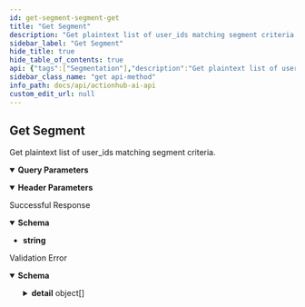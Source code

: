 ```yaml
---
id: get-segment-segment-get
title: "Get Segment"
description: "Get plaintext list of user_ids matching segment criteria."
sidebar_label: "Get Segment"
hide_title: true
hide_table_of_contents: true
api: {"tags":["Segmentation"],"description":"Get plaintext list of user_ids matching segment criteria.","operationId":"get_segment_segment_get","parameters":[{"description":"\nOptional comma delimited list of recommended asset ids to include in the segment.\nThe supplied list of assets will be treated as an \"OR\" list, so any user matching \n*any* asset recommendation will be included in the segment.","required":false,"schema":{"title":"Asset Ids","type":"string","description":"\nOptional comma delimited list of recommended asset ids to include in the segment.\nThe supplied list of assets will be treated as an \"OR\" list, so any user matching \n*any* asset recommendation will be included in the segment.","default":""},"name":"asset_ids","in":"query"},{"description":"\nOptional comma delimited list of relevant labels to include in the segment.\nThe supplied list of assets will be treated as an \"AND\" list, so only users\nmatching *all* of the label recommendations will be included in the segment.","required":false,"schema":{"title":"Labels","type":"string","description":"\nOptional comma delimited list of relevant labels to include in the segment.\nThe supplied list of assets will be treated as an \"AND\" list, so only users\nmatching *all* of the label recommendations will be included in the segment.","default":""},"name":"labels","in":"query"},{"description":"\nOptional comma delimited list of recommended action types (same list as event types) \nto use as a recommendations FILTER for the asset list provided. Only asset recommendations\nof the provided action types will be included in the segment.","required":false,"schema":{"title":"Action Types","type":"string","description":"\nOptional comma delimited list of recommended action types (same list as event types) \nto use as a recommendations FILTER for the asset list provided. Only asset recommendations\nof the provided action types will be included in the segment.","default":""},"name":"action_types","in":"query"},{"description":"\nMinimum weight allowable for asset and label recommendations to qualify for the segment.","required":false,"schema":{"title":"Min Weight","type":"number","description":"\nMinimum weight allowable for asset and label recommendations to qualify for the segment.","default":0.5},"name":"min_weight","in":"query"},{"required":true,"schema":{"title":"Program-Id","type":"string"},"name":"program-id","in":"header"}],"responses":{"200":{"description":"Successful Response","content":{"text/plain":{"schema":{"type":"string"}}}},"422":{"description":"Validation Error","content":{"application/json":{"schema":{"title":"HTTPValidationError","type":"object","properties":{"detail":{"title":"Detail","type":"array","items":{"title":"ValidationError","required":["loc","msg","type"],"type":"object","properties":{"loc":{"title":"Location","type":"array","items":{"anyOf":[{"type":"string"},{"type":"integer"}]}},"msg":{"title":"Message","type":"string"},"type":{"title":"Error Type","type":"string"}}}}}}}}}},"security":[{"APIKeyHeader":[]}],"method":"get","path":"/segment","securitySchemes":{"APIKeyHeader":{"type":"apiKey","in":"header","name":"access_token"}},"info":{"title":"ActionHub.ai API","description":"\n# Introduction\n_Improve user engagement with real-time \"Next Best Action\" recommendations using ActionHub.ai from Lifecycle Science._\nActionHub delivers consumer action recommendations,\nmessage orchestration, and content personalization in a variety of \nmarketing and product development use cases. ActionHub uses\nanonymized event logging to optimize category and asset recommendations for any\nuser based on their own engagement history.\nThe ActionHub API provides authenticated systems with program owners access to \nthe real-time retention and engagement engine built by Lifecycle Science. \n\nOnly two API call integrations are needed to get started:\n\n1. `[POST] /events` for logging user engagement events\n1. `[GET] /users/<user_id>/actions` to retrieve user recommended actions.\n\n\nAll of the other API resources available in the ActionHub system provide optional configuration and optimization features.\nAn API Key and Program ID are necessary to access the API. Contact Lifecycle Science support to obtain.\n","termsOfService":"https://docs.actionhub.ai/terms/","contact":{"name":"Darryl Kanouse","url":"https://lifecyclescience.com/","email":"darryl@lifecyclescience.com"},"license":{"name":"Contact Lifecycle Science","url":"https://lifecyclescience.com/"},"version":"0.0.2"},"postman":{"name":"Get Segment","description":{"content":"Get plaintext list of user_ids matching segment criteria.","type":"text/plain"},"url":{"path":["segment"],"host":["{{baseUrl}}"],"query":[{"disabled":false,"description":{"content":"\nOptional comma delimited list of recommended asset ids to include in the segment.\nThe supplied list of assets will be treated as an \"OR\" list, so any user matching \n*any* asset recommendation will be included in the segment.","type":"text/plain"},"key":"asset_ids","value":""},{"disabled":false,"description":{"content":"\nOptional comma delimited list of relevant labels to include in the segment.\nThe supplied list of assets will be treated as an \"AND\" list, so only users\nmatching *all* of the label recommendations will be included in the segment.","type":"text/plain"},"key":"labels","value":""},{"disabled":false,"description":{"content":"\nOptional comma delimited list of recommended action types (same list as event types) \nto use as a recommendations FILTER for the asset list provided. Only asset recommendations\nof the provided action types will be included in the segment.","type":"text/plain"},"key":"action_types","value":""},{"disabled":false,"description":{"content":"\nMinimum weight allowable for asset and label recommendations to qualify for the segment.","type":"text/plain"},"key":"min_weight","value":""}],"variable":[]},"header":[{"disabled":false,"description":{"content":"(Required) ","type":"text/plain"},"key":"program-id","value":""},{"key":"Accept","value":"text/plain"}],"method":"GET","auth":{"type":"apikey","apikey":[{"type":"any","value":"access_token","key":"key"},{"type":"any","value":"<API Key>","key":"value"},{"type":"any","value":"header","key":"in"}]}}}
sidebar_class_name: "get api-method"
info_path: docs/api/actionhub-ai-api
custom_edit_url: null
---
```



## Get Segment



Get plaintext list of user_ids matching segment criteria.

<details style={{"marginBottom":"1rem"}} data-collapsed={false} open={true}><summary style={{}}><strong>Query Parameters</strong></summary><div><ul><ParamsItem className={"paramsItem"} param={{"description":"\nOptional comma delimited list of recommended asset ids to include in the segment.\nThe supplied list of assets will be treated as an \"OR\" list, so any user matching \n*any* asset recommendation will be included in the segment.","required":false,"schema":{"title":"Asset Ids","type":"string","description":"\nOptional comma delimited list of recommended asset ids to include in the segment.\nThe supplied list of assets will be treated as an \"OR\" list, so any user matching \n*any* asset recommendation will be included in the segment.","default":""},"name":"asset_ids","in":"query"}}></ParamsItem><ParamsItem className={"paramsItem"} param={{"description":"\nOptional comma delimited list of relevant labels to include in the segment.\nThe supplied list of assets will be treated as an \"AND\" list, so only users\nmatching *all* of the label recommendations will be included in the segment.","required":false,"schema":{"title":"Labels","type":"string","description":"\nOptional comma delimited list of relevant labels to include in the segment.\nThe supplied list of assets will be treated as an \"AND\" list, so only users\nmatching *all* of the label recommendations will be included in the segment.","default":""},"name":"labels","in":"query"}}></ParamsItem><ParamsItem className={"paramsItem"} param={{"description":"\nOptional comma delimited list of recommended action types (same list as event types) \nto use as a recommendations FILTER for the asset list provided. Only asset recommendations\nof the provided action types will be included in the segment.","required":false,"schema":{"title":"Action Types","type":"string","description":"\nOptional comma delimited list of recommended action types (same list as event types) \nto use as a recommendations FILTER for the asset list provided. Only asset recommendations\nof the provided action types will be included in the segment.","default":""},"name":"action_types","in":"query"}}></ParamsItem><ParamsItem className={"paramsItem"} param={{"description":"\nMinimum weight allowable for asset and label recommendations to qualify for the segment.","required":false,"schema":{"title":"Min Weight","type":"number","description":"\nMinimum weight allowable for asset and label recommendations to qualify for the segment.","default":0.5},"name":"min_weight","in":"query"}}></ParamsItem></ul></div></details><details style={{"marginBottom":"1rem"}} data-collapsed={false} open={true}><summary style={{}}><strong>Header Parameters</strong></summary><div><ul><ParamsItem className={"paramsItem"} param={{"required":true,"schema":{"title":"Program-Id","type":"string"},"name":"program-id","in":"header"}}></ParamsItem></ul></div></details><div><ApiTabs><TabItem label={"200"} value={"200"}><div>

Successful Response

</div><div><MimeTabs schemaType={"response"}><TabItem label={"text/plain"} value={"text/plain"}><SchemaTabs><TabItem label={"Schema"} value={"Schema"}><details style={{}} data-collapsed={false} open={true}><summary style={{"textAlign":"left"}}><strong>Schema</strong></summary><div style={{"textAlign":"left","marginLeft":"1rem"}}></div><ul style={{"marginLeft":"1rem"}}><li><div><strong>string</strong></div></li></ul></details></TabItem></SchemaTabs></TabItem></MimeTabs></div></TabItem><TabItem label={"422"} value={"422"}><div>

Validation Error

</div><div><MimeTabs schemaType={"response"}><TabItem label={"application/json"} value={"application/json"}><SchemaTabs><TabItem label={"Schema"} value={"Schema"}><details style={{}} data-collapsed={false} open={true}><summary style={{"textAlign":"left"}}><strong>Schema</strong></summary><div style={{"textAlign":"left","marginLeft":"1rem"}}></div><ul style={{"marginLeft":"1rem"}}><SchemaItem collapsible={true} className={"schemaItem"}><details style={{}}><summary style={{}}><strong>detail</strong><span style={{"opacity":"0.6"}}> object[]</span></summary><div style={{"marginLeft":"1rem"}}><SchemaItem collapsible={true} className={"schemaItem"}><details style={{}}><summary style={{}}><strong>loc</strong><span style={{"opacity":"0.6"}}> object[]</span></summary><div style={{"marginLeft":"1rem"}}><div><div><span className={"badge badge--info"}>anyOf</span><SchemaTabs><TabItem label={"MOD1"} value={"0-item-properties"}><li><div><strong>string</strong></div></li></TabItem><TabItem label={"MOD2"} value={"1-item-properties"}><li><div><strong>integer</strong></div></li></TabItem></SchemaTabs></div></div></div></details></SchemaItem><SchemaItem collapsible={false} name={"msg"} required={false} deprecated={undefined} schemaDescription={undefined} schemaName={"Message"} qualifierMessage={undefined} defaultValue={undefined}></SchemaItem><SchemaItem collapsible={false} name={"type"} required={false} deprecated={undefined} schemaDescription={undefined} schemaName={"Error Type"} qualifierMessage={undefined} defaultValue={undefined}></SchemaItem></div></details></SchemaItem></ul></details></TabItem><TabItem label={"Example (from schema)"} value={"Example (from schema)"}><ResponseSamples responseExample={"{\n  \"detail\": [\n    {\n      \"loc\": [\n        \"string\",\n        0\n      ],\n      \"msg\": \"string\",\n      \"type\": \"string\"\n    }\n  ]\n}"} language={"json"}></ResponseSamples></TabItem></SchemaTabs></TabItem></MimeTabs></div></TabItem></ApiTabs></div>
      